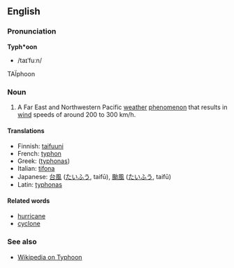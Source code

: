 ==English==

===Pronunciation===
'''Typh*oon'''
*/taɪˈfuːn/
TA&Iuml;phoon

===Noun===
#A Far East and Northwestern Pacific [[weather]] [[phenomenon]] that results in [[wind]] speeds of around 200 to 300 km/h.

====Translations====
*Finnish: [[taifuuni]]
*French: [[typhon]]
*Greek: ([[typhonas]])
*Italian: [[tifona]]
*Japanese: [[台風]] ([[たいふう]], taifū), [[颱風]] ([[たいふう]], taifū)
*Latin: [[typhonas]] 

====Related words====
*[[hurricane]]
*[[cyclone]]

===See also===
*[[wikipedia:en:Typhoon|Wikipedia on Typhoon]]